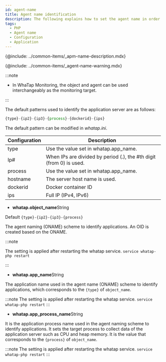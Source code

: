 ```yaml
---
id: agent-name
title: Agent name identification
description: The following explains how to set the agent name in order to identify the monitoring target.
tags:
  - PHP
  - Agent name
  - Configuration
  - Application
---
```


{@include: ../common-items/_apm-name-description.mdx} 

{@include: ../common-items/_agent-name-warning.mdx} 

:::note

-   In WhaTap Monitoring, the object and agent can be used interchangeably as the monitoring target.

:::

The default patterns used to identify the application server are as follows:

```javascript title='object_name 기본 패턴'
{type}-{ip2}-{ip3}-{process}-{dockerid}-{ips}
```

The default pattern can be modified in _whatap.ini_.

| Configuration | Description                                                         |
| ------------- | ------------------------------------------------------------------- |
| type          | Use the value set in whatap.app_name.                               |
| Ip#           | When IPs are divided by period (.), the #th digit (from 0) is used. |
| process       | Use the value set in whatap.app_name.                               |
| hostname      | The server host name is used.                                       |
| dockerid      | Docker container ID                                                 |
| ips           | Full IP (IPv4, IPv6)                                                |

-   **whatap.object_name**<span class='type'>String</span>

  Default `{type}-{ip2}-{ip3}-{process}`

  The agent naming (ONAME) scheme to identify applications. An OID is created based on the ONAME.

  :::note
  
  The setting is applied after restarting the whatap service. `service whatap-php restart`
  
  :::

-   **whatap.app_name**<span class='type'>String</span>

  The application name used in the agent name (ONAME) scheme to identify applications, which corresponds to the `{type}` of `object_name`.

  :::note
  The setting is applied after restarting the whatap service. `service whatap-php restart`
  :::

-   **whatap.app_process_name**<span class='type'>String</span>
  
  It is the application process name used in the agent naming scheme to identify applications. It sets the target process to collect data of the application server such as CPU and heap memory. It is the value that corresponds to the `{process}` of `object_name`.

  :::note
  The setting is applied after restarting the whatap service. `service whatap-php restart`
  :::

